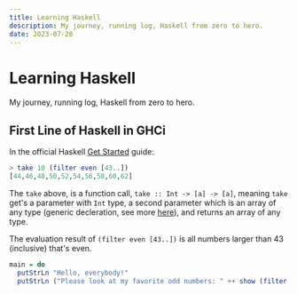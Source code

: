 ```yaml
---
title: Learning Haskell
description: My journey, running log, Haskell from zero to hero.
date: 2023-07-28
---
```


# Learning Haskell

My journey, running log, Haskell from zero to hero.

## First Line of Haskell in GHCi

In the official Haskell [Get Started](https://www.haskell.org/get-started) guide:

```hs
> take 10 (filter even [43..])
[44,46,48,50,52,54,56,58,60,62]
```

The `take` above, is a function call,  `take :: Int -> [a] -> [a]`, meaning `take` get's a parameter
with `Int` type, a second parameter which is an array of any type (generic decleration, see more [here](https://wiki.haskell.org/Generics)),
and returns an array of any type.

The evaluation result of `(filter even [43..])` is all numbers larger than 43 (inclusive) that's even.

```hs showLineNumbers filename="main.hs"
main = do
  putStrLn "Hello, everybody!"
  putStrLn ("Please look at my favorite odd numbers: " ++ show (filter odd [10..20]))
```
